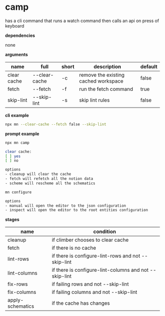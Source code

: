 # camp

has a cli command that runs a watch command then calls an api on press of keyboard

**dependencies**

none

**arguments**

| name        | full          | short | description                          | default |
| ----------- | ------------- | ----- | ------------------------------------ | ------- |
| clear cache | --clear-cache | -c    | remove the existing cached workspace | false   |
| fetch       | --fetch       | -f    | run the fetch command                | true    |
| skip-lint   | --skip-lint   | -s    | skip lint rules                      | false   |

**cli example**

```sh title="terminal"
npx mn --clear-cache --fetch false --skip-lint
```

**prompt example**

```sh title="terminal"
npx mn camp
```

```sh
clear cache:
[ ] yes
[ ] no

options
- cleanup will clear the cache
- fetch will refetch all the notion data
- scheme will rescheme all the schematics

mn configure

options
- manual will open the editor to the json configuration
- inspect will open the editor to the root entities configuration

```

**stages**

| name             | condition                                              |
| ---------------- | ------------------------------------------------------ |
| cleanup          | if climber chooses to clear cache                      |
| fetch            | if there is no cache                                   |
| lint-rows        | if there is configure-lint-rows and not --skip-lint    |
| lint-columns     | if there is configure-lint-columns and not --skip-lint |
| fix-rows         | if failing rows and not --skip-lint                    |
| fix-columns      | if failing columns and not --skip-lint                 |
| apply-schematics | if the cache has changes                               |
